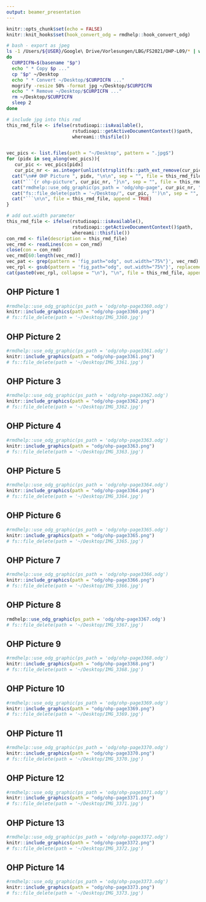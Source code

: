 ```yaml
---
output: beamer_presentation
---
```


```r
knitr::opts_chunk$set(echo = FALSE)
knitr::knit_hooks$set(hook_convert_odg = rmdhelp::hook_convert_odg)
```

```bash
# bash - export as jpeg
ls -1 /Users/${USER}/Google\ Drive/Vorlesungen/LBG/FS2021/OHP-L09/* | while read p
do
  CURPICFN=$(basename "$p")
  echo " * Copy $p ..."
  cp "$p" ~/Desktop
  echo " * Convert ~/Desktop/$CURPICFN ..."
  mogrify -resize 50% -format jpg ~/Desktop/$CURPICFN
  echo " * Remove ~/Desktop/$CURPICFN ..."
  rm ~/Desktop/$CURPICFN
  sleep 2
done

```

```r
# include jpg into this rmd
this_rmd_file <- ifelse(rstudioapi::isAvailable(),
                        rstudioapi::getActiveDocumentContext()$path,
                        whereami::thisfile())


vec_pics <- list.files(path = "~/Desktop", pattern = ".jpg$")
for (pidx in seq_along(vec_pics)){
   cur_pic <- vec_pics[pidx]
   cur_pic_nr <- as.integer(unlist(strsplit(fs::path_ext_remove(cur_pic), "_"))[2])
  cat("\n## OHP Picture ", pidx, "\n\n", sep = "", file = this_rmd_file, append = TRUE)
  cat("```{r ohp-picture", cur_pic_nr, "}\n", sep = "", file = this_rmd_file, append = TRUE)
  cat("rmdhelp::use_odg_graphic(ps_path = 'odg/ohp-page", cur_pic_nr, ".odg')\n", sep = "", file = this_rmd_file, append = TRUE)
  cat("fs::file_delete(path = '~/Desktop/", cur_pic, "')\n", sep = "", file = this_rmd_file, append = TRUE)
  cat("```\n\n", file = this_rmd_file, append = TRUE)
}

```

```r
# add out.width parameter
this_rmd_file <- ifelse(rstudioapi::isAvailable(),
                        rstudioapi::getActiveDocumentContext()$path,
                        whereami::thisfile())
con_rmd <- file(description = this_rmd_file)
vec_rmd <- readLines(con = con_rmd)
close(con = con_rmd)
vec_rmd[60:length(vec_rmd)]
vec_pat <- grep(pattern = 'fig_path="odg", out.width="75%"}', vec_rmd)
vec_rpl <- gsub(pattern = 'fig_path="odg", out.width="75%"}', replacement = 'fig_path="odg", out.width="75%"}', vec_rmd)
cat(paste0(vec_rpl, collapse = "\n"), "\n", file = this_rmd_file, append = FALSE)
```

## OHP Picture 1

```r
#rmdhelp::use_odg_graphic(ps_path = 'odg/ohp-page3360.odg')
knitr::include_graphics(path = "odg/ohp-page3360.png")
# fs::file_delete(path = '~/Desktop/IMG_3360.jpg')
```


## OHP Picture 2

```r
#rmdhelp::use_odg_graphic(ps_path = 'odg/ohp-page3361.odg')
knitr::include_graphics(path = "odg/ohp-page3361.png")
# fs::file_delete(path = '~/Desktop/IMG_3361.jpg')
```


## OHP Picture 3

```r
#rmdhelp::use_odg_graphic(ps_path = 'odg/ohp-page3362.odg')
knitr::include_graphics(path = "odg/ohp-page3362.png")
# fs::file_delete(path = '~/Desktop/IMG_3362.jpg')
```


## OHP Picture 4

```r
#rmdhelp::use_odg_graphic(ps_path = 'odg/ohp-page3363.odg')
knitr::include_graphics(path = "odg/ohp-page3363.png")
# fs::file_delete(path = '~/Desktop/IMG_3363.jpg')
```


## OHP Picture 5

```r
#rmdhelp::use_odg_graphic(ps_path = 'odg/ohp-page3364.odg')
knitr::include_graphics(path = "odg/ohp-page3364.png")
# fs::file_delete(path = '~/Desktop/IMG_3364.jpg')
```


## OHP Picture 6

```r
#rmdhelp::use_odg_graphic(ps_path = 'odg/ohp-page3365.odg')
knitr::include_graphics(path = "odg/ohp-page3365.png")
# fs::file_delete(path = '~/Desktop/IMG_3365.jpg')
```


## OHP Picture 7

```r
#rmdhelp::use_odg_graphic(ps_path = 'odg/ohp-page3366.odg')
knitr::include_graphics(path = "odg/ohp-page3366.png")
# fs::file_delete(path = '~/Desktop/IMG_3366.jpg')
```


## OHP Picture 8

```r
rmdhelp::use_odg_graphic(ps_path = 'odg/ohp-page3367.odg')
# fs::file_delete(path = '~/Desktop/IMG_3367.jpg')
```


## OHP Picture 9

```r
#rmdhelp::use_odg_graphic(ps_path = 'odg/ohp-page3368.odg')
knitr::include_graphics(path = "odg/ohp-page3368.png")
# fs::file_delete(path = '~/Desktop/IMG_3368.jpg')
```


## OHP Picture 10

```r
#rmdhelp::use_odg_graphic(ps_path = 'odg/ohp-page3369.odg')
knitr::include_graphics(path = "odg/ohp-page3369.png")
# fs::file_delete(path = '~/Desktop/IMG_3369.jpg')
```


## OHP Picture 11

```r
#rmdhelp::use_odg_graphic(ps_path = 'odg/ohp-page3370.odg')
knitr::include_graphics(path = "odg/ohp-page3370.png")
# fs::file_delete(path = '~/Desktop/IMG_3370.jpg')
```


## OHP Picture 12

```r
#rmdhelp::use_odg_graphic(ps_path = 'odg/ohp-page3371.odg')
knitr::include_graphics(path = "odg/ohp-page3371.png")
# fs::file_delete(path = '~/Desktop/IMG_3371.jpg')
```


## OHP Picture 13

```r
#rmdhelp::use_odg_graphic(ps_path = 'odg/ohp-page3372.odg')
knitr::include_graphics(path = "odg/ohp-page3372.png")
# fs::file_delete(path = '~/Desktop/IMG_3372.jpg')
```


## OHP Picture 14

```r
#rmdhelp::use_odg_graphic(ps_path = 'odg/ohp-page3373.odg')
knitr::include_graphics(path = "odg/ohp-page3373.png")
# fs::file_delete(path = '~/Desktop/IMG_3373.jpg')
```
                

